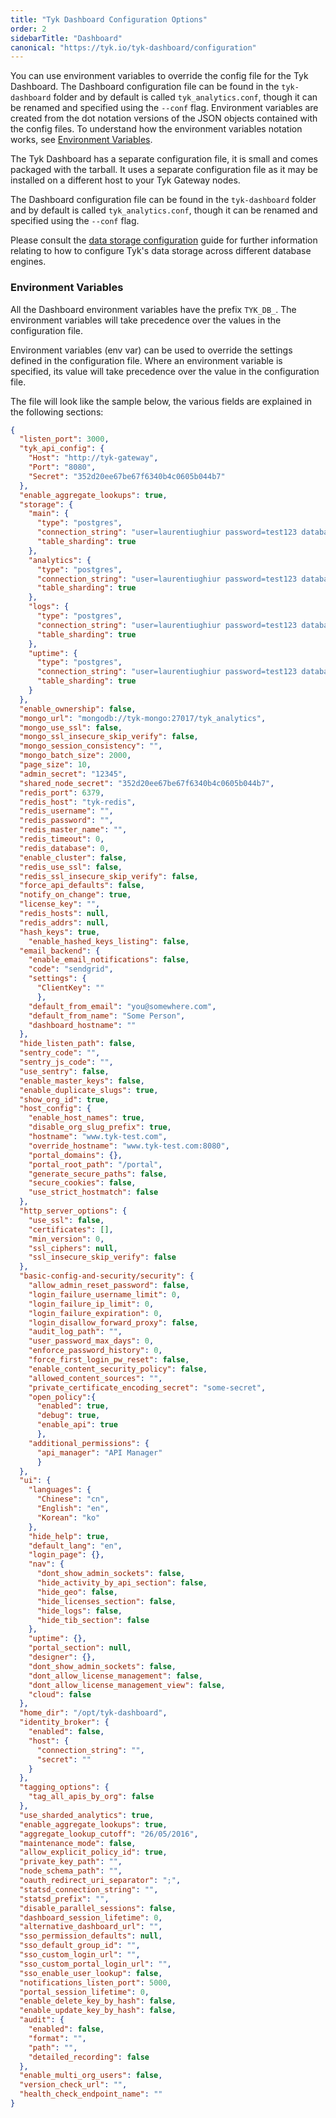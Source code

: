 ```yaml
---
title: "Tyk Dashboard Configuration Options"
order: 2
sidebarTitle: "Dashboard"
canonical: "https://tyk.io/tyk-dashboard/configuration"
---
```



You can use environment variables to override the config file for the Tyk Dashboard. The Dashboard configuration file can be found in the `tyk-dashboard` folder and by default is called `tyk_analytics.conf`, though it can be renamed and specified using the `--conf` flag. Environment variables are created from the dot notation versions of the JSON objects contained with the config files.
To understand how the environment variables notation works, see [Environment Variables](/5.8/tyk-oss-gateway/configuration).

The Tyk Dashboard has a separate configuration file, it is small and comes packaged with the tarball. It uses a separate configuration file as it may be installed on a different host to your Tyk Gateway nodes.

The Dashboard configuration file can be found in the `tyk-dashboard` folder and by default is called `tyk_analytics.conf`, though it can be renamed and specified using the `--conf` flag.

Please consult the [data storage configuration](/5.8/api-management/dashboard-configuration#data-storage-solutions) guide for further information relating to how to configure Tyk's data storage across different database engines.

### Environment Variables

All the Dashboard environment variables have the prefix `TYK_DB_`. The environment variables will take precedence over the values in the configuration file.

Environment variables (env var) can be used to override the settings defined in the configuration file. Where an environment variable is specified, its value will take precedence over the value in the configuration file.

The file will look like the sample below, the various fields are explained in the following sections:

```json
{
  "listen_port": 3000,
  "tyk_api_config": {
    "Host": "http://tyk-gateway",
    "Port": "8080",
    "Secret": "352d20ee67be67f6340b4c0605b044b7"
  },
  "enable_aggregate_lookups": true,
  "storage": {
    "main": {
      "type": "postgres",
      "connection_string": "user=laurentiughiur password=test123 database='tyk-test' host=127.0.0.1 port=5432",
      "table_sharding": true
    },
    "analytics": {
      "type": "postgres",
      "connection_string": "user=laurentiughiur password=test123 database='tyk-test' host=127.0.0.1 port=5432",
      "table_sharding": true
    },
    "logs": {
      "type": "postgres",
      "connection_string": "user=laurentiughiur password=test123 database='tyk-test' host=127.0.0.1 port=5432",
      "table_sharding": true
    },
    "uptime": {
      "type": "postgres",
      "connection_string": "user=laurentiughiur password=test123 database='tyk-test' host=127.0.0.1 port=5432",
      "table_sharding": true
    }
  },
  "enable_ownership": false,
  "mongo_url": "mongodb://tyk-mongo:27017/tyk_analytics",
  "mongo_use_ssl": false,
  "mongo_ssl_insecure_skip_verify": false,
  "mongo_session_consistency": "",
  "mongo_batch_size": 2000,
  "page_size": 10,
  "admin_secret": "12345",
  "shared_node_secret": "352d20ee67be67f6340b4c0605b044b7",
  "redis_port": 6379,
  "redis_host": "tyk-redis",
  "redis_username": "",
  "redis_password": "",
  "redis_master_name": "",
  "redis_timeout": 0,
  "redis_database": 0,
  "enable_cluster": false,
  "redis_use_ssl": false,
  "redis_ssl_insecure_skip_verify": false,
  "force_api_defaults": false,
  "notify_on_change": true,
  "license_key": "",
  "redis_hosts": null,
  "redis_addrs": null,
  "hash_keys": true,
    "enable_hashed_keys_listing": false,
  "email_backend": {
    "enable_email_notifications": false,
    "code": "sendgrid",
    "settings": {
      "ClientKey": ""
      },
    "default_from_email": "you@somewhere.com",
    "default_from_name": "Some Person",
    "dashboard_hostname": ""
  },
  "hide_listen_path": false,
  "sentry_code": "",
  "sentry_js_code": "",
  "use_sentry": false,
  "enable_master_keys": false,
  "enable_duplicate_slugs": true,
  "show_org_id": true,
  "host_config": {
    "enable_host_names": true,
    "disable_org_slug_prefix": true,
    "hostname": "www.tyk-test.com",
    "override_hostname": "www.tyk-test.com:8080",
    "portal_domains": {},
    "portal_root_path": "/portal",
    "generate_secure_paths": false,
    "secure_cookies": false,
    "use_strict_hostmatch": false
  },
  "http_server_options": {
    "use_ssl": false,
    "certificates": [],
    "min_version": 0,
    "ssl_ciphers": null,
    "ssl_insecure_skip_verify": false
  },
  "basic-config-and-security/security": {
    "allow_admin_reset_password": false,
    "login_failure_username_limit": 0,
    "login_failure_ip_limit": 0,
    "login_failure_expiration": 0,
    "login_disallow_forward_proxy": false,
    "audit_log_path": "",
    "user_password_max_days": 0,
    "enforce_password_history": 0,
    "force_first_login_pw_reset": false,
    "enable_content_security_policy": false,
    "allowed_content_sources": "",
    "private_certificate_encoding_secret": "some-secret",
    "open_policy":{
      "enabled": true,
      "debug": true,
      "enable_api": true
      },
    "additional_permissions": {
      "api_manager": "API Manager"
      }
  },
  "ui": {
    "languages": {
      "Chinese": "cn",
      "English": "en",
      "Korean": "ko"
    },
    "hide_help": true,
    "default_lang": "en",
    "login_page": {},
    "nav": {
      "dont_show_admin_sockets": false,
      "hide_activity_by_api_section": false,
      "hide_geo": false,
      "hide_licenses_section": false,
      "hide_logs": false,
      "hide_tib_section": false
    },
    "uptime": {},
    "portal_section": null,
    "designer": {},
    "dont_show_admin_sockets": false,
    "dont_allow_license_management": false,
    "dont_allow_license_management_view": false,
    "cloud": false
  },
  "home_dir": "/opt/tyk-dashboard",
  "identity_broker": {
    "enabled": false,
    "host": {
      "connection_string": "",
      "secret": ""
    }
  },
  "tagging_options": {
    "tag_all_apis_by_org": false
  },
  "use_sharded_analytics": true,
  "enable_aggregate_lookups": true,
  "aggregate_lookup_cutoff": "26/05/2016",
  "maintenance_mode": false,
  "allow_explicit_policy_id": true,
  "private_key_path": "",
  "node_schema_path": "",
  "oauth_redirect_uri_separator": ";",
  "statsd_connection_string": "",
  "statsd_prefix": "",
  "disable_parallel_sessions": false,
  "dashboard_session_lifetime": 0,
  "alternative_dashboard_url": "",
  "sso_permission_defaults": null,
  "sso_default_group_id": "",
  "sso_custom_login_url": "",
  "sso_custom_portal_login_url": "",
  "sso_enable_user_lookup": false,
  "notifications_listen_port": 5000,
  "portal_session_lifetime": 0,
  "enable_delete_key_by_hash": false,
  "enable_update_key_by_hash": false,
  "audit": {
    "enabled": false,
    "format": "",
    "path": "",
    "detailed_recording": false
  },
  "enable_multi_org_users": false,
  "version_check_url": "",
  "health_check_endpoint_name": ""
}
```

<DashboardConfig/>
